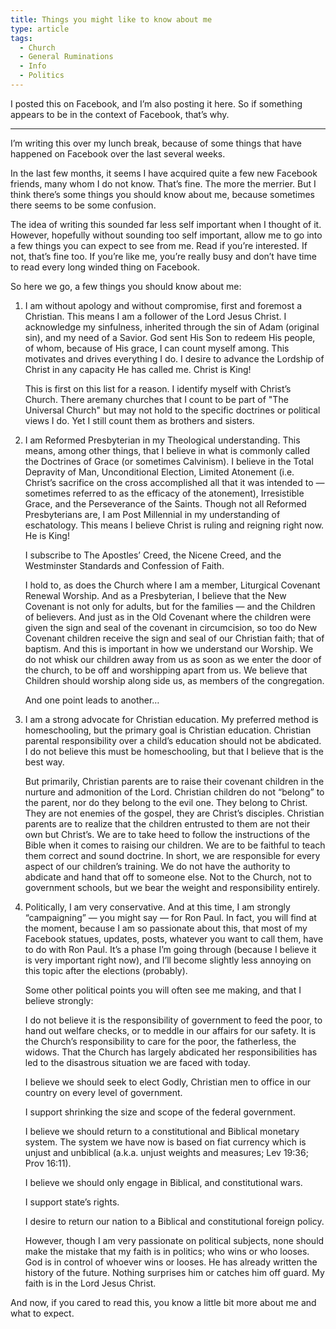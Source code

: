 ```yaml
---
title: Things you might like to know about me
type: article
tags:
  - Church
  - General Ruminations
  - Info
  - Politics
---
```


I posted this on Facebook, and I’m also posting it here. So if something appears to be in the context of Facebook, that’s why.

* * *

I’m writing this over my lunch break, because of some things that have happened on Facebook over the last several weeks.

In the last few months, it seems I have acquired quite a few new Facebook friends, many whom I do not know. That’s fine. The more the merrier. But I think there’s some things you should know about me, because sometimes there seems to be some confusion.

The idea of writing this sounded far less self important when I thought of it. However, hopefully without sounding too self important, allow me to go into a few things you can expect to see from me. Read if you’re interested. If not, that’s fine too. If you’re like me, you’re really busy and don’t have time to read every long winded thing on Facebook.

So here we go, a few things you should know about me:

1.  I am without apology and without compromise, first and foremost a Christian. This means I am a follower of the Lord Jesus Christ. I acknowledge my sinfulness, inherited through the sin of Adam (original sin), and my need of a Savior. God sent His Son to redeem His people, of whom, because of His grace, I can count myself among. This motivates and drives everything I do. I desire to advance the Lordship of Christ in any capacity He has called me. Christ is King!

    This is first on this list for a reason. I identify myself with Christ’s Church. There aremany churches that I count to be part of "The Universal Church" but may not hold to the specific doctrines or political views I do. Yet I still count them as brothers and sisters.

2.  I am Reformed Presbyterian in my Theological understanding. This means, among other things, that I believe in what is commonly called the Doctrines of Grace (or sometimes Calvinism). I believe in the Total Depravity of Man, Unconditional Election, Limited Atonement (i.e. Christ’s sacrifice on the cross accomplished all that it was intended to — sometimes referred to as the efficacy of the atonement), Irresistible Grace, and the Perseverance of the Saints. Though not all Reformed Presbyterians are, I am Post Millennial in my understanding of eschatology. This means I believe Christ is ruling and reigning right now. He is King!

    I subscribe to The Apostles’ Creed, the Nicene Creed, and the Westminster Standards and Confession of Faith.

    I hold to, as does the Church where I am a member, Liturgical Covenant Renewal Worship. And as a Presbyterian, I believe that the New Covenant is not only for adults, but for the families — and the Children of believers. And just as in the Old Covenant where the children were given the sign and seal of the covenant in circumcision, so too do New Covenant children receive the sign and seal of our Christian faith; that of baptism. And this is important in how we understand our Worship. We do not whisk our children away from us as soon as we enter the door of the church, to be off and worshipping apart from us. We believe that Children should worship along side us, as members of the congregation.

    And one point leads to another…

3.  I am a strong advocate for Christian education. My preferred method is homeschooling, but the primary goal is Christian education. Christian parental responsibility over a child’s education should not be abdicated. I do not believe this must be homeschooling, but that I believe that is the best way.

    But primarily, Christian parents are to raise their covenant children in the nurture and admonition of the Lord. Christian children do not “belong” to the parent, nor do they belong to the evil one. They belong to Christ. They are not enemies of the gospel, they are Christ’s disciples. Christian parents are to realize that the children entrusted to them are not their own but Christ’s. We are to take heed to follow the instructions of the Bible when it comes to raising our children. We are to be faithful to teach them correct and sound doctrine. In short, we are responsible for every aspect of our children’s training. We do not have the authority to abdicate and hand that off to someone else. Not to the Church, not to government schools, but we bear the weight and responsibility entirely.

4.  Politically, I am very conservative. And at this time, I am strongly “campaigning” — you might say — for Ron Paul. In fact, you will find at the moment, because I am so passionate about this, that most of my Facebook statues, updates, posts, whatever you want to call them, have to do with Ron Paul. It’s a phase I’m going through (because I believe it is very important right now), and I’ll become slightly less annoying on this topic after the elections (probably).

    Some other political points you will often see me making, and that I believe strongly:

    I do not believe it is the responsibility of government to feed the poor, to hand out welfare checks, or to meddle in our affairs for our safety. It is the Church’s responsibility to care for the poor, the fatherless, the widows. That the Church has largely abdicated her responsibilities has led to the disastrous situation we are faced with today.

    I believe we should seek to elect Godly, Christian men to office in our country on every level of government.

    I support shrinking the size and scope of the federal government.

    I believe we should return to a constitutional and Biblical monetary system. The system we have now is based on fiat currency which is unjust and unbiblical (a.k.a. unjust weights and measures; Lev 19:36; Prov 16:11).

    I believe we should only engage in Biblical, and constitutional wars.

    I support state’s rights.

    I desire to return our nation to a Biblical and constitutional foreign policy.

    However, though I am very passionate on political subjects, none should make the mistake that my faith is in politics; who wins or who looses. God is in control of whoever wins or looses. He has already written the history of the future. Nothing surprises him or catches him off guard. My faith is in the Lord Jesus Christ.


And now, if you cared to read this, you know a little bit more about me and what to expect.
